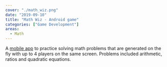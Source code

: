 ```yaml
---
cover: "./math_wiz.png"
date: "2019-09-10"
title: "Math Wiz - Android game"
categories: ["Game Development"]
areas:
  - Math
---
```

A [mobile app](https://play.google.com/store/apps/details?id=com.RoRoStudios.MathWiz) to practice solving math problems that are generated on the fly with up to 4 players on the same screen. Problems included arithmetic, ratios and quadratic equations.